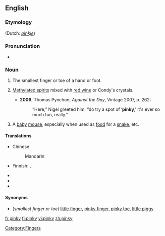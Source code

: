 ==English==
{{wikipedia}}

===Etymology===
{{suffix|pink|y}} (Dutch: ''[[pinkje]]'')

===Pronunciation===
* {{IPA|/ˈpɪŋki/}}

===Noun===
{{en-noun|pinkies}}

# The smallest finger or toe of a hand or foot.
# {{context|historical|slang|Australia|uncountable}} [[methylated spirits|Methylated spirits]] mixed with [[red wine]] or Condy's crystals.
#* '''2006''', Thomas Pynchon, ''Against the Day'', Vintage 2007, p. 262:
#*: “Here,” Nigel greeted him, “do try a spot of ‘'''pinky''',’ it's ever so much fun, really.”
# A [[baby]] [[mouse]], especially when used as [[food]] for a [[snake]], etc.

====Translations====
{{trans-top|smallest finger/toe}}
* Chinese:
*: Mandarin: {{t|zh|小指|tr=xiǎozhǐ|sc=Hani}}
* Finnish: {{t|fi|pikkusormi}},  {{t|fi|pikkuvarvas}}
{{trans-mid}}
* {{trreq|Georgian}}
* {{trreq|Macedonian}}
* {{trreq|Tamil}}
{{trans-bottom}}

{{trans-top|methylated spirits (slang)}}
{{trans-mid}}
{{trans-bottom}}

{{trans-top|baby mouse}}
{{trans-mid}}
{{trans-bottom}}

====Synonyms====
* (''smallest finger or toe'') [[little finger]], [[pinky finger]], [[pinky toe]], [[little piggy]]


[[Category:Fingers]]

[[fr:pinky]]
[[fi:pinky]]
[[vi:pinky]]
[[zh:pinky]]